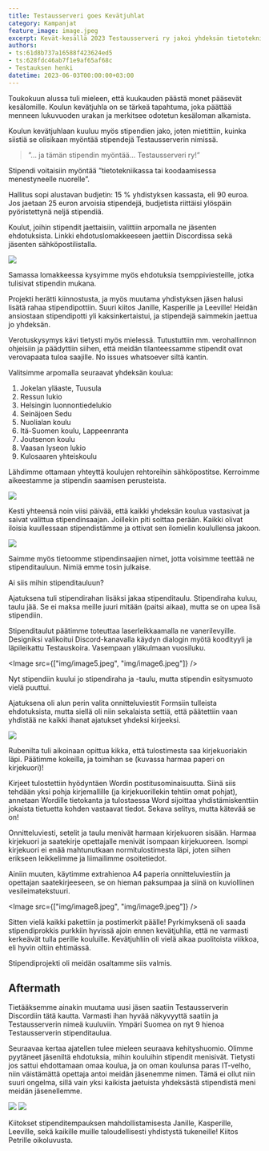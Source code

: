 ```yaml
---
title: Testausserveri goes Kevätjuhlat
category: Kampanjat
feature_image: image.jpeg
excerpt: Kevät-kesällä 2023 Testausserveri ry jakoi yhdeksän tietotekniikkastipendiä kouluille ympäri Suomea.
authors: 
- ts:61d8b737a16588f423624ed5
- ts:628fdc46ab7f1e9af65af68c
- Testauksen henki
datetime: 2023-06-03T00:00:00+03:00
---
```


Toukokuun alussa tuli mieleen, että kuukauden päästä monet pääsevät kesälomille. Koulun kevätjuhla on se tärkeä tapahtuma, joka päättää menneen lukuvuoden urakan ja merkitsee odotetun kesäloman alkamista.

Koulun kevätjuhlaan kuuluu myös stipendien jako, joten mietittiin, kuinka siistiä se olisikaan myöntää stipendejä Testausserverin nimissä. 

<Blockquote>”… ja tämän stipendin myöntää… Testausserveri ry!”</Blockquote>

Stipendi voitaisiin myöntää ”tietotekniikassa tai koodaamisessa menestyneelle nuorelle”.

Hallitus sopi alustavan budjetin: 15 % yhdistyksen kassasta, eli 90 euroa. Jos jaetaan 25 euron arvoisia stipendejä, budjetista riittäisi ylöspäin pyöristettynä neljä stipendiä.

Koulut, joihin stipendit jaettaisiin, valittiin arpomalla ne jäsenten ehdotuksista. Linkki ehdotuslomakkeeseen jaettiin Discordissa sekä jäsenten sähköpostilistalla.

<Image src="img/image2.png" />

Samassa lomakkeessa kysyimme myös ehdotuksia tsemppiviesteille, jotka tulisivat stipendin mukana.

Projekti herätti kiinnostusta, ja myös muutama yhdistyksen jäsen halusi lisätä rahaa stipendipottiin. Suuri kiitos Janille, Kasperille ja Leeville! Heidän ansiostaan stipendipotti yli kaksinkertaistui, ja stipendejä saimmekin jaettua jo yhdeksän.

Verotuskysymys kävi tietysti myös mielessä. Tutustuttiin mm. verohallinnon ohjeisiin ja päädyttiin siihen, että meidän tilanteessamme stipendit ovat verovapaata tuloa saajille. No issues whatsoever siltä kantin. 

Valitsimme arpomalla seuraavat yhdeksän koulua:

1. Jokelan yläaste, Tuusula
2. Ressun lukio
3. Helsingin luonnontiedelukio
4. Seinäjoen Sedu
5. Nuolialan koulu
6. Itä-Suomen koulu, Lappeenranta
7. Joutsenon koulu
8. Vaasan lyseon lukio
9. Kulosaaren yhteiskoulu

Lähdimme ottamaan yhteyttä koulujen rehtoreihin sähköpostitse. Kerroimme aikeestamme ja stipendin saamisen perusteista. 

<Image src="img/image3.png" caption="Tällaisella sähköpostiviestillä lähestyttiin kouluja" />

Kesti yhteensä noin viisi päivää, että kaikki yhdeksän koulua vastasivat ja saivat valittua stipendinsaajan. Joillekin piti soittaa perään. Kaikki olivat iloisia kuullessaan stipendistämme ja ottivat sen ilomielin koulullensa jakoon. 

<Image src="img/image4.png" caption="Aika monta meiliä. Näköjään Apple Mail ryhmittelee ketjut otsikon mukaan." />

Saimme myös tietoomme stipendinsaajien nimet, jotta voisimme teettää ne stipenditauluun. Nimiä emme tosin julkaise.

Ai siis mihin stipenditauluun?  

Ajatuksena tuli stipendirahan lisäksi jakaa stipenditaulu. Stipendiraha kuluu, taulu jää. Se ei maksa meille juuri mitään (paitsi aikaa), mutta se on upea lisä stipendiin. 

Stipenditaulut päätimme toteuttaa laserleikkaamalla ne vanerilevyille. Designiksi valikoitui Discord-kanavalla käydyn dialogin myötä koodityyli ja läpileikattu Testauskoira. Vasempaan yläkulmaan vuosiluku.

<Image src={["img/image5.jpeg", "img/image6.jpeg"]} />

Nyt stipendiin kuului jo stipendiraha ja -taulu, mutta stipendin esitysmuoto vielä puuttui. 

Ajatuksena oli alun perin valita onnitteluviestit Formsiin tulleista ehdotuksista, mutta siellä oli niin sekalaista settiä, että päätettiin vaan yhdistää ne kaikki ihanat ajatukset yhdeksi kirjeeksi.

<Image src="img/image7.jpeg" />

Rubenilta tuli aikoinaan opittua kikka, että tulostimesta saa kirjekuoriakin läpi. Päätimme kokeilla, ja toimihan se (kuvassa harmaa paperi on kirjekuori)!

Kirjeet tulostettiin hyödyntäen Wordin postitusominaisuutta. Siinä siis tehdään yksi pohja kirjemallille (ja kirjekuorillekin tehtiin omat pohjat), annetaan Wordille tietokanta ja tulostaessa Word sijoittaa yhdistämiskenttiin jokaista tietuetta kohden vastaavat tiedot. Sekava selitys, mutta kätevää se on!

Onnitteluviesti, setelit ja taulu menivät harmaan kirjekuoren sisään. Harmaa kirjekuori ja saatekirje opettajalle menivät isompaan kirjekuoreen. Isompi kirjekuori ei enää mahtunutkaan normitulostimesta läpi, joten siihen erikseen leikkelimme ja liimailimme osoitetiedot.

Ainiin muuten, käytimme extrahienoa A4 paperia onnitteluviestiin ja opettajan saatekirjeeseen, se on hieman paksumpaa ja siinä on kuviollinen vesileimatekstuuri. 

<Image src={["img/image8.jpeg", "img/image9.jpeg"]} />

Sitten vielä kaikki pakettiin ja postimerkit päälle! Pyrkimyksenä oli saada stipendiprokkis purkkiin hyvissä ajoin ennen kevätjuhlia, että ne varmasti kerkeävät tulla perille kouluille. Kevätjuhliin oli vielä aikaa puolitoista viikkoa, eli hyvin oltiin ehtimässä.

Stipendiprojekti oli meidän osaltamme siis valmis. 

## Aftermath

Tietääksemme ainakin muutama uusi jäsen saatiin Testausserverin Discordiin tätä kautta. Varmasti ihan hyvää näkyvyyttä saatiin ja Testausserverin nimeä kuuluviin. Ympäri Suomea on nyt 9 hienoa Testausserverin stipenditaulua.

Seuraavaa kertaa ajatellen tulee mieleen seuraava kehityshuomio. Olimme pyytäneet jäseniltä ehdotuksia, mihin kouluihin stipendit menisivät. Tietysti jos sattui ehdottamaan omaa koulua, ja on oman koulunsa paras IT-velho, niin väistämättä opettaja antoi meidän jäsenemme nimen. Tämä ei ollut niin suuri ongelma, sillä vain yksi kaikista jaetuista yhdeksästä stipendistä meni meidän jäsenellemme. 

<Image src="img/image10.jpeg" caption="Erään koulun kevätjuhlassa" />

<Image src="img/image11.png" caption="Googlen hakutuloksissa" />

Kiitokset stipenditempauksen mahdollistamisesta Janille, Kasperille, Leeville, sekä kaikille muille taloudellisesti yhdistystä tukeneille! Kiitos Petrille oikoluvusta.

